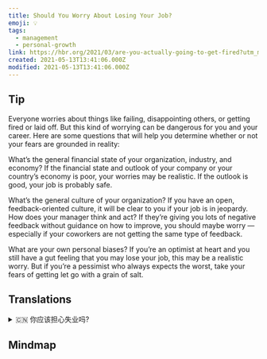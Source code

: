 ```yaml
---
title: Should You Worry About Losing Your Job?
emoji: 💡
tags:
  - management
  - personal-growth
link: https://hbr.org/2021/03/are-you-actually-going-to-get-fired?utm_medium=email&utm_source=newsletter_daily&utm_campaign=mtod_notactsubs
created: 2021-05-13T13:41:06.000Z
modified: 2021-05-13T13:41:06.000Z
---
```


## Tip

Everyone worries about things like failing, disappointing others, or getting fired or laid off. But this kind of worrying can be dangerous for you and your career. Here are some questions that will help you determine whether or not your fears are grounded in reality:

What’s the general financial state of your organization, industry, and economy? If the financial state and outlook of your company or your country’s economy is poor, your worries may be realistic. If the outlook is good, your job is probably safe.

What’s the general culture of your organization? If you have an open, feedback-oriented culture, it will be clear to you if your job is in jeopardy.
How does your manager think and act? If they’re giving you lots of negative feedback without guidance on how to improve, you should maybe worry — especially if your coworkers are not getting the same type of feedback.

What are your own personal biases? If you’re an optimist at heart and you still have a gut feeling that you may lose your job, this may be a realistic worry. But if you’re a pessimist who always expects the worst, take your fears of getting let go with a grain of salt.

## Translations

<details>
   <summary>🇨🇳 你应该担心失业吗?</summary>

每个人都担心失败、让别人失望、被解雇或下岗。但这种担忧可能会对你和你的事业造成危险。下面这些问题将帮助你确定你的恐惧是否有根据:

您所在的组织、行业和经济的总体财务状况如何?如果你的公司或国家的经济状况和前景很差，你的担忧可能是现实的。如果前景不错，你的工作可能是安全的。

贵公司的总体文化是什么?如果你的公司文化是开放的、以反馈为导向的，你就会清楚自己的工作是否有危险。

你的经理是如何思考和行动的?如果他们给你很多负面的反馈，却没有指导你如何提高，你也许应该担心——尤其是如果你的同事没有得到同样的反馈。

你个人的偏见是什么?如果你是一个内心乐观的人，你仍然有一种直觉认为你可能会失去你的工作，这可能是一个现实的担忧。但如果你是一个总是做最坏打算的悲观主义者，那就不要把你对放手的恐惧放在心上。

</details>

## Mindmap
